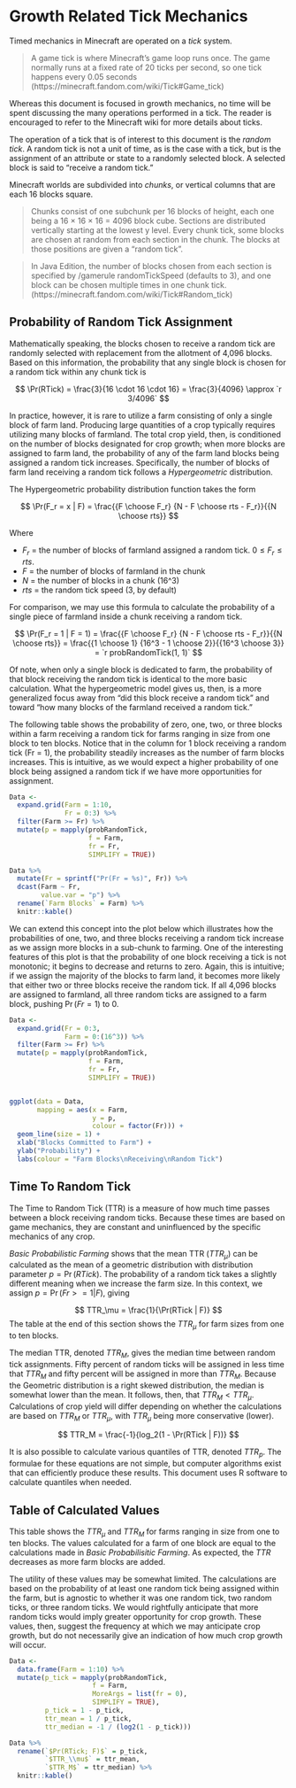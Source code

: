 # Growth Related Tick Mechanics

Timed mechanics in Minecraft are operated on a _tick_ system. 

> A game tick is where Minecraft's game loop runs once. The game normally runs at a fixed rate of 20 ticks per second, so one tick happens every 0.05 seconds (https://minecraft.fandom.com/wiki/Tick#Game_tick)

Whereas this document is focused in growth mechanics, no time will be spent discussing the many operations performed in a tick. The reader is encouraged to refer to the Minecraft wiki for more details about ticks. 

The operation of a tick that is of interest to this document is the _random tick_. A random tick is not a unit of time, as is the case with a tick, but is the assignment of an attribute or state to a randomly selected block. A selected block is said to "receive a random tick."

Minecraft worlds are subdivided into _chunks_, or vertical columns that are each 16 blocks square.

> Chunks consist of one subchunk per 16 blocks of height, each one being a 16 × 16 × 16 = 4096 block cube. Sections are distributed vertically starting at the lowest y level. Every chunk tick, some blocks are chosen at random from each section in the chunk. The blocks at those positions are given a "random tick".

> In Java Edition, the number of blocks chosen from each section is specified by /gamerule randomTickSpeed (defaults to 3), and one block can be chosen multiple times in one chunk tick. (https://minecraft.fandom.com/wiki/Tick#Random_tick)

## Probability of Random Tick Assignment

Mathematically speaking, the blocks chosen to receive a random tick are randomly selected with replacement from the allotment of 4,096 blocks. Based on this information, the probability that any single block is chosen for a random tick within any chunk tick is 

$$ \Pr(RTick) = \frac{3}{16 \cdot 16 \cdot 16} = \frac{3}{4096} \approx `r 3/4096`  $$

In practice, however, it is rare to utilize a farm consisting of only a single block of farm land. Producing large quantities of a crop typically requires utilizing many blocks of farmland. The total crop yield, then, is conditioned on the number of blocks designated for crop growth; when more blocks are assigned to farm land, the probability of any of the farm land blocks being assigned a random tick increases. Specifically, the number of blocks of farm land receiving a random tick follows a _Hypergeometric_ distribution. 

The Hypergeometric probability distribution function takes the form

$$
\Pr(F_r = x | F) = \frac{{F \choose F_r} {N - F \choose rts - F_r}}{{N \choose rts}}
$$

Where 

* $F_r$ = the number of blocks of farmland assigned a random tick. $0 \leq F_r \leq rts$.
* $F$ = the number of blocks of farmland in the chunk
* $N$ = the number of blocks in a chunk (16^3)
* $rts$ = the random tick speed (3, by default) 

For comparison, we may use this formula to calculate the probability of a single piece of farmland inside a chunk receiving a random tick. 

$$
\Pr(F_r = 1 | F = 1) = \frac{{F \choose F_r} {N - F \choose rts - F_r}}{{N \choose rts}}
             = \frac{{1 \choose 1} {16^3 - 1 \choose 2}}{{16^3 \choose 3}}
             = `r probRandomTick(1, 1)`
$$

Of note, when only a single block is dedicated to farm, the probability of that block receiving the random tick is identical to the more basic calculation. What the hypergeometric model gives us, then, is a more generalized focus away from "did this block receive a random tick" and toward "how many blocks of the farmland received a random tick."

The following table shows the probability of zero, one, two, or three blocks within a farm receiving a random tick for farms ranging in size from one block to ten blocks. Notice that in the column for 1 block receiving a random tick (Fr = 1), the probability steadily increases as the number of farm blocks increases. This is intuitive, as we would expect a higher probability of one block being assigned a random tick if we have more opportunities for assignment. 

```r
Data <- 
  expand.grid(Farm = 1:10, 
              Fr = 0:3) %>% 
  filter(Farm >= Fr) %>%
  mutate(p = mapply(probRandomTick, 
                    f = Farm, 
                    fr = Fr, 
                    SIMPLIFY = TRUE))

Data %>% 
  mutate(Fr = sprintf("Pr(Fr = %s)", Fr)) %>% 
  dcast(Farm ~ Fr, 
        value.var = "p") %>% 
  rename(`Farm Blocks` = Farm) %>% 
  knitr::kable()
```

We can extend this concept into the plot below which illustrates how the probabilities of one, two, and three blocks receiving a random tick increase as we assign more blocks in a sub-chunk to farming. One of the interesting features of this plot is that the probability of one block receiving a tick is not monotonic; it begins to decrease and returns to zero. Again, this is intuitive; if we assign the majority of the blocks to farm land, it becomes more likely that either two or three blocks receive the random tick. If all 4,096 blocks are assigned to farmland, all three random ticks are assigned to a farm block, pushing $\Pr(Fr = 1)$ to 0.

```r
Data <- 
  expand.grid(Fr = 0:3, 
              Farm = 0:(16^3)) %>% 
  filter(Farm >= Fr) %>%
  mutate(p = mapply(probRandomTick, 
                    f = Farm, 
                    fr = Fr, 
                    SIMPLIFY = TRUE))


ggplot(data = Data, 
       mapping = aes(x = Farm, 
                     y = p, 
                     colour = factor(Fr))) + 
  geom_line(size = 1) + 
  xlab("Blocks Committed to Farm") + 
  ylab("Probability") + 
  labs(colour = "Farm Blocks\nReceiving\nRandom Tick")
```

## Time To Random Tick

The Time to Random Tick (TTR) is a measure of how much time passes between a block receiving random ticks. Because these times are based on game mechanics, they are constant and uninfluenced by the specific mechanics of any crop. 

_Basic Probabilistic Farming_ shows that the mean TTR ($TTR_{\mu}$) can be calculated as the mean of a geometric distribution with distribution parameter $p = \Pr(RTick)$. The probability of a random tick takes a slightly different meaning when we increase the farm size. In this context, we assign $p = \Pr(Fr >= 1 | F)$, giving 

$$
TTR_\mu = \frac{1}{\Pr(RTick | F)}
$$
The table at the end of this section shows the $TTR_\mu$ for farm sizes from one to ten blocks.

The median TTR, denoted $TTR_M$, gives the median time between random tick assignments. Fifty percent of random ticks will be assigned in less time that $TTR_M$ and fifty percent will be assigned in more than $TTR_M$. Because the Geometric distribution is a right skewed distribution, the median is somewhat lower than the mean. It follows, then, that $TTR_M < TTR_\mu$. Calculations of crop yield will differ depending on whether the calculations are based on $TTR_M$ or $TTR_\mu$, with $TTR_\mu$ being more conservative (lower).

$$
TTR_M = \frac{-1}{log_2(1 - \Pr(RTick | F))}
$$

It is also possible to calculate various quantiles of TTR, denoted $TTR_p$. The formulae for these equations are not simple, but computer algorithms exist that can efficiently produce these results. This document uses R software to calculate quantiles when needed.


## Table of Calculated Values

This table shows the $TTR_\mu$ and $TTR_M$ for farms ranging in size from one to ten blocks. The values calculated for a farm of one block are equal to the calculations made in _Basic Probabilisitic Farming_. As expected, the $TTR$ decreases as more farm blocks are added. 

The utility of these values may be somewhat limited. The calculations are based on the probability of at least one random tick being assigned within the farm, but is agnostic to whether it was one random tick, two random ticks, or three random ticks. We would rightfully anticipate that more random ticks would imply greater opportunity for crop growth. These values, then, suggest the frequency at which we may anticipate crop growth, but do not necessarily give an indication of how much crop growth will occur.

```r
Data <- 
  data.frame(Farm = 1:10) %>% 
  mutate(p_tick = mapply(probRandomTick, 
                     f = Farm, 
                     MoreArgs = list(fr = 0), 
                     SIMPLIFY = TRUE), 
         p_tick = 1 - p_tick, 
         ttr_mean = 1 / p_tick, 
         ttr_median = -1 / (log2(1 - p_tick)))

Data %>% 
  rename(`$Pr(RTick; F)$` = p_tick, 
         `$TTR_\\mu$` = ttr_mean, 
         `$TTR_M$` = ttr_median) %>% 
  knitr::kable()
```